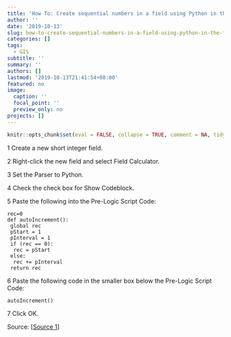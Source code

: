 ```yaml
---
title: 'How To: Create sequential numbers in a field using Python in the Field Calculator'
author: ''
date: '2019-10-13'
slug: how-to-create-sequential-numbers-in-a-field-using-python-in-the-field-calculator
categories: []
tags:
  - GIS
subtitle: ''
summary: ''
authors: []
lastmod: '2019-10-13T21:41:54+08:00'
featured: no
image:
  caption: ''
  focal_point: ''
  preview_only: no
projects: []
---
```


```r
knitr::opts_chunk$set(eval = FALSE, collapse = TRUE, comment = NA, tidy = FALSE, size = 2)
```

1 Create a new short integer field.

2 Right-click the new field and select Field Calculator.

3 Set the Parser to Python.

4 Check the check box for Show Codeblock.

5 Paste the following into the Pre-Logic Script Code:

```
rec=0
def autoIncrement():
 global rec
 pStart = 1
 pInterval = 1
 if (rec == 0):
  rec = pStart
 else:
  rec += pInterval
 return rec
```
 
6 Paste the following code in the smaller box below the Pre-Logic Script Code:
 
```
autoIncrement()
```
 
7 Click OK. 
 
 Source:
[[Source 1](https://support.esri.com/en/technical-article/000011137)]